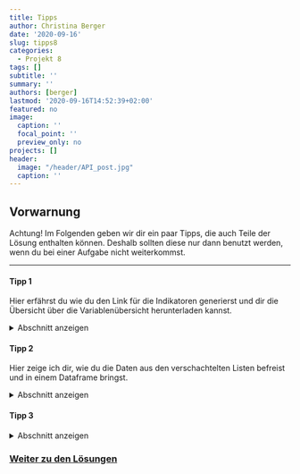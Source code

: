 ```yaml
---
title: Tipps
author: Christina Berger
date: '2020-09-16'
slug: tipps8
categories:
  - Projekt 8
tags: []
subtitle: ''
summary: ''
authors: [berger]
lastmod: '2020-09-16T14:52:39+02:00'
featured: no
image:
  caption: ''
  focal_point: ''
  preview_only: no
projects: []
header:
  image: "/header/API_post.jpg"
  caption: ''
---
```



## Vorwarnung

Achtung! Im Folgenden geben wir dir ein paar Tipps, die auch Teile der Lösung enthalten können. Deshalb sollten diese nur dann benutzt werden, wenn du bei einer Aufgabe nicht weiterkommst.

***

#### Tipp 1

Hier erfährst du wie du den Link für die Indikatoren generierst und dir die Übersicht über die Variablenübersicht herunterladen kannst. 

<details><summary>Abschnitt anzeigen</summary>

Der Link von der WHO für die Daten lautet: `https://ghoapi.azureedge.net/api`. Um die Indikatoren herunterzuladen fügen wir dem Link ein `/Indicator` an. Damit lautet der Link: `https://ghoapi.azureedge.net/api/Indicator`.

Um die Daten nun herunterzuladen nutzten wir den befehl `retrieveData` aus dem OData-Packet. In die Klammern musst du nur den oben genannten URL eingeben.

</details>


#### Tipp 2

Hier zeige ich dir, wie du die Daten aus den verschachtelten Listen befreist und in einem Dataframe bringst.

<details><summary>Abschnitt anzeigen</summary>

Der Befehl `rbindlist` löst verschatelte Listen auf und bringt die Daten in einen Dataframe. Dabei musst du in den Klammern zum einen deinen Variable mit der langen Liste eingeben und `fill` = TRUE setzten. Damit sieht der Befehl so aus: 

```r
dataframe <- rbindlist(data, fill = TRUE)
```


</details>


#### Tipp 3


<details><summary>Abschnitt anzeigen</summary>

</details>




### [Weiter zu den Lösungen](/post/loesungen8/)
